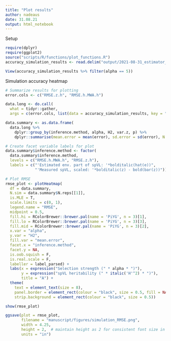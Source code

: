 ```yaml
---
title: "Plot results"
author: nadeaus
date: 31.08.21
output: html_notebook
---
```


Setup
```r
require(dplyr)
require(ggplot2)
source("scripts/R/functions/plot_functions.R")
accuracy_simulation_results <- read.delim("output/2021-08-31_estimator_accuracy_MLE.txt")

View(accuracy_simulation_results %>% filter(alpha == 5))
```

Simulation accuracy heatmap
```r
# Summarize results for plotting
error.cols <- c("RMSE.z.h", "RMSE.h.MWA.h")

data.long <- do.call(
  what = tidyr::gather,
  args = c(error.cols, list(data = accuracy_simulation_results, key = "inference.method", value = "error")))

data.summary <- as.data.frame(
  data.long %>%
    dplyr::group_by(inference.method, alpha, H2, var.z, p) %>%
    dplyr::summarise(mean.error = mean(error), sd.error = sd(error), N.reps = dplyr::n()))

# Create facet variable labels for plot
data.summary$inference.method <- factor(
  data.summary$inference.method,
  levels = c("RMSE.h.MWA.h", "RMSE.z.h"),
  labels = c("'Estimated env. part of spVL: '*bolditalic(hat(e))",
             "'Measured spVL, scaled: '*bolditalic(z) - bold(bar(z))"))

# Plot RMSE
rmse_plot <- plotHeatmap(
  df = data.summary,
  N.sim = data.summary$N.reps[[1]],
  is.MLE = T,
  scale.limits = c(0, 1),
  legend.name = "RMSE",
  midpoint = 0.5,
  fill.hi = RColorBrewer::brewer.pal(name = 'PiYG', n = 3)[1],
  fill.lo = RColorBrewer::brewer.pal(name = 'PiYG', n = 3)[3],
  fill.mid = RColorBrewer::brewer.pal(name = 'PiYG', n = 3)[2],
  x.var = "alpha",
  y.var = "H2",
  fill.var = "mean.error",
  facet.x = "inference.method",
  facet.y = NA,
  is.oob.squish = F,
  is.real.scale = F,
  labeller = label_parsed) +
  labs(x = expression("Selection strength (" * alpha * ")"),
       y = expression("spVL heritability (" * italic('H'^2) * ")"),
       title = "A") +
  theme(
    text = element_text(size = 8),
    panel.border = element_rect(colour = "black", size = 0.5, fill = NA),
    strip.background = element_rect(colour = "black", size = 0.5))

show(rmse_plot)

ggsave(plot = rmse_plot,
       filename = "manuscript/figures/simulation_RMSE.png",
       width = 4.25,
       height = 2,  # maintain height as 2 for consistent font size in manuscript
       units = "in")
```
